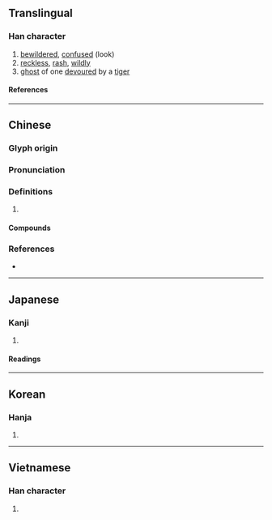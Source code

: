 {{also|伥}}
{{character info/new}}
==Translingual==

===Han character===
{{Han char|rn=9|rad=人|as=08|sn=10|four=21232|canj=OSMV|ids=⿰亻長}}

# [[bewildered]], [[confused]] (look)
# [[reckless]], [[rash]], [[wildly]]
# [[ghost]] of one [[devour]]ed by a [[tiger]]

====References====
{{Han ref|kx=0106.270|dkj=00742|dj=0227.100|hdz=10170.040|uh=5000}}

----

==Chinese==
{{zh-forms|s=伥}}

===Glyph origin===
{{Han etym}}

===Pronunciation===
{{zh-pron
|m=chāng
|c=coeng1,caang1,zan3,caang4
|mn=chhêng/tiòng
|mc=y
|oc=y
|cat=a,n
}}

===Definitions===
{{zh-hanzi}}

# {{rfdef|zh}}

====Compounds====
{{zh-der|倀倀|倀鬼|為虎作倀|虎倀}}

===References===
* {{R:yue:Hanzi}}

----

==Japanese==

===Kanji===
{{ja-kanji|grade=|rs=人08}}

# {{defn|lang=ja|sort=人08}}

====Readings====
{{ja-readings
|on=ちょう, とう, じょう
|kun=くる.う, たおれる
}}

----

==Korean==

===Hanja===
{{ko-hanja|창}}

# {{defn|lang=ko|sort=人08}}

----

==Vietnamese==

===Han character===
{{vi-readings|rs=人08|reading=trành}}

# {{defn|lang=vi|sort=人08}}